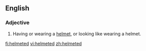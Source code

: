 ==English==
===Adjective===
{{en-adj|-}}

#Having or wearing a [[helmet]], or looking like wearing a helmet.

[[fi:helmeted]]
[[vi:helmeted]]
[[zh:helmeted]]